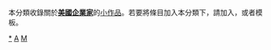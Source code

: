 {{Catnav|頁面分類|各種主題的頁面分類|按國家分類|各國人物|各国企业家|美国企业家}}
{{Catnav|頁面分類|人类社会|人物|職業|各职业美国人|美国企业家}}
{{Catnav|頁面分類|人类社会|人物|各國人物|各国企业家|美国企业家}}
{{Catnav|頁面分類|人物|職業|各职业美国人|美国企业家}}
{{Catnav|頁面分類|人物|各國人物|美国人|各职业美国人|美国企业家}}
{{Catnav|頁面分類|人物|各國人物|各国企业家|美国企业家}}
{{Catnav|頁面分類|人物|各職業人物|企业家|各国企业家|美国企业家}}
{{hidden category}}
本分類收錄關於'''[[美國|美國]][[:Category:美國企業家|企業家]]'''的[[Wikipedia:小作品|小作品]]。若要將條目加入本分類下，請加入'''{{tl|Americans merchant-stub}}'''，或者'''{{tl|美國商業人物小作品}}'''模板。

[[Category:美國企業家|*]]
[[Category:企業家小作品|A]]
[[Category:美國人物小作品|M]]